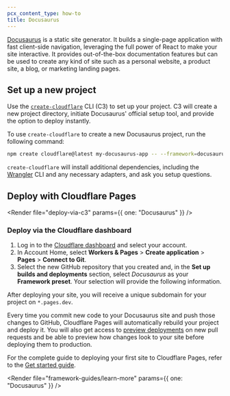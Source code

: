 ```yaml
---
pcx_content_type: how-to
title: Docusaurus
---
```



[Docusaurus](https://docusaurus.io) is a static site generator. It builds a single-page application with fast client-side navigation, leveraging the full power of React to make your site interactive. It provides out-of-the-box documentation features but can be used to create any kind of site such as a personal website, a product site, a blog, or marketing landing pages.

## Set up a new project

Use the [`create-cloudflare`](https://www.npmjs.com/package/create-cloudflare) CLI (C3) to set up your project. C3 will create a new project directory, initiate Docusaurus' official setup tool, and provide the option to deploy instantly.

To use `create-cloudflare` to create a new Docusaurus project, run the following command:

```sh
npm create cloudflare@latest my-docusaurus-app -- --framework=docusaurus
```

`create-cloudflare` will install additional dependencies, including the [Wrangler](/workers/wrangler/install-and-update/#check-your-wrangler-version) CLI and any necessary adapters, and ask you setup questions.

<Render file="tutorials-before-you-start" />

<Render file="framework-guides/create-github-repository" />

## Deploy with Cloudflare Pages

<Render file="deploy-via-c3" params={{ one: "Docusaurus" }} />

### Deploy via the Cloudflare dashboard

1. Log in to the [Cloudflare dashboard](https://dash.cloudflare.com/) and select your account.
2. In Account Home, select **Workers & Pages** > **Create application** > **Pages** > **Connect to Git**.
3. Select the new GitHub repository that you created and, in the **Set up builds and deployments** section, select _Docusaurus_ as your **Framework preset**. Your selection will provide the following information.

<PagesBuildPreset framework="docusaurus" />

After deploying your site, you will receive a unique subdomain for your project on `*.pages.dev`.

Every time you commit new code to your Docusaurus site and push those changes to GitHub, Cloudflare Pages will automatically rebuild your project and deploy it. You will also get access to [preview deployments](/pages/configuration/preview-deployments/) on new pull requests and be able to preview how changes look to your site before deploying them to production.

For the complete guide to deploying your first site to Cloudflare Pages, refer to the [Get started guide](/pages/get-started/).

<Render file="framework-guides/learn-more" params={{ one: "Docusaurus" }} />
